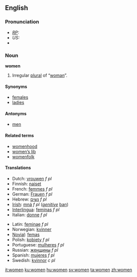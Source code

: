 ==English==

{{rank|speak|land|why|357|women|cried|general|king}}

===Pronunciation===
*''[[RP]]:'' {{IPA|/ˈwɪmɪn/}}
*''US:'' {{IPA|/ˈwɪmən/}}
*{{audio|en-uk-women.ogg|Audio (UK)}}

===Noun===
'''women''' {{p}}
# Irregular [[plural]] of “[[woman]]”.

====Synonyms====
*[[females]]
*[[ladies]]

====Antonyms====
*[[men]]

====Related terms====
*[[womenhood]]
*[[women's lib|women’s lib]]
*[[womenfolk]]

====Translations====
{{top}}
*Dutch: [[vrouwen]] ''f pl''
*Finnish: [[naiset]]
*French: [[femmes]] ''f pl''
*German: [[Frauen]] ''f pl''
*Hebrew: [[נשים]] ''f pl''
*[[Irish]]: [[mná]] ''f pl'' (''[[genitive]]'' [[ban]])
*[[Interlingua]]: [[femina]]s ''f pl''
*Italian: [[donne]] ''f pl''
{{mid}}
*Latin: [[feminae]] ''f pl''
*Norwegian: [[kvinner]]
*[[Novial]]: [[femas]]
*Polish: [[kobiety]] ''f pl''
*Portuguese: [[mulheres]] ''f pl''
*Russian: [[женщины]] ''f pl''
*Spanish: [[mujeres]] ''f pl''
*Swedish: [[kvinnor]] ''c pl''
{{bottom}}

[[it:women]]
[[ku:women]]
[[hu:women]]
[[sv:women]]
[[ta:women]]
[[zh:women]]
